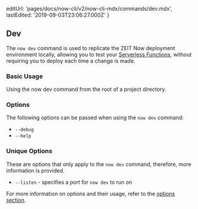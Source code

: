 
  editUrl: 'pages/docs/now-cli/v2/now-cli-mdx/commands/dev.mdx',
  lastEdited: '2019-09-03T23:06:27.000Z'
}

## Dev

The `now dev` command is used to replicate the ZEIT Now deployment environment locally, allowing you to test your [Serverless Functions](/docs/v2/serverless-functions), without requiring you to deploy each time a change is made.

### Basic Usage

<Snippet dark text="now dev" />
<Caption>Using the <InlineCode>now dev</InlineCode> command from the root of a project directory.</Caption>

### Options

The following options can be passed when using the `now dev` command:

- `--debug`
- `--help`

### Unique Options

These are options that only apply to the `now dev` command, therefore, more information is provided.

- `--listen` - specifies a port for `now dev` to run on

For more information on options and their usage, refer to the [options section](#options).
